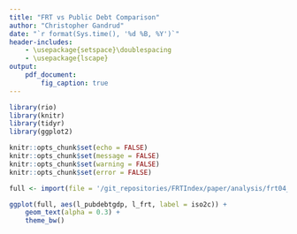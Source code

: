 ```yaml
---
title: "FRT vs Public Debt Comparison"
author: "Christopher Gandrud"
date: "`r format(Sys.time(), '%d %B, %Y')`"
header-includes:
    - \usepackage{setspace}\doublespacing
    - \usepackage{lscape}
output: 
    pdf_document:
        fig_caption: true
---
```


```r
library(rio)
library(knitr)
library(tidyr)
library(ggplot2)

knitr::opts_chunk$set(echo = FALSE)
knitr::opts_chunk$set(message = FALSE)
knitr::opts_chunk$set(warning = FALSE)
knitr::opts_chunk$set(error = FALSE)

full <- import(file = '/git_repositories/FRTIndex/paper/analysis/frt04_16_v1.dta')
```

```r
ggplot(full, aes(l_pubdebtgdp, l_frt, label = iso2c)) +
    geom_text(alpha = 0.3) +
    theme_bw()

```
